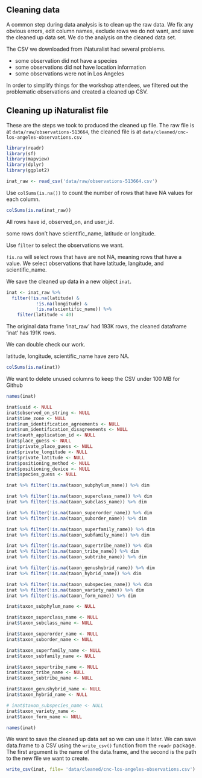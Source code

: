## Cleaning data

A common step during data analysis is to clean up the raw data. We fix any obvious errors, edit column names, exclude rows we do not want, and save the cleaned up data set. We do the analysis on the cleaned data set.

The CSV we downloaded from iNaturalist had several problems.

-   some observation did not have a species
-   some observations did not have location information
-   some observations were not in Los Angeles

In order to simplify things for the workshop attendees, we filtered out the problematic observations and created a cleaned up CSV.

## Cleaning up iNaturalist file

These are the steps we took to produced the cleaned up file. The raw file is at `data/raw/observations-513664`, the cleaned file is at `data/cleaned/cnc-los-angeles-observations.csv`

```r
library(readr)
library(sf)
library(mapview)
library(dplyr)
library(ggplot2)
```

```r
inat_raw <- read_csv('data/raw/observations-513664.csv')
```

Use `colSums(is.na())` to count the number of rows that have NA values for each column.

```r
colSums(is.na(inat_raw))
```

All rows have id, observed_on, and user_id.

some rows don't have scientific_name, latitude or longitude.

Use `filter` to select the observations we want.

`!is.na` will select rows that have are not NA, meaning rows that have a value. We select observations that have latitude, langitude, and scientific_name.

We save the cleaned up data in a new object `inat`.

```r
inat <- inat_raw %>% 
  filter(!is.na(latitude) &
           !is.na(longitude) &
           !is.na(scientific_name)) %>%
    filter(latitude < 40)  


```

The original data frame 'inat_raw' had 193K rows, the cleaned dataframe 'inat' has 191K rows.

We can double check our work.

latitude, longitude, scientific_name have zero NA.

```r
colSums(is.na(inat))
```

We want to delete unused columns to keep the CSV under 100 MB for Github

```r
names(inat)
```

```r
inat$uuid <- NULL
inat$observed_on_string <- NULL
inat$time_zone <- NULL
inat$num_identification_agreements <- NULL
inat$num_identification_disagreements <- NULL
inat$oauth_application_id <- NULL
inat$place_guess <- NULL
inat$private_place_guess <- NULL
inat$private_longitude <- NULL
inat$private_latitude <- NULL
inat$positioning_method <- NULL
inat$positioning_device <- NULL
inat$species_guess <- NULL
```

```r
inat %>% filter(!is.na(taxon_subphylum_name)) %>% dim
```

```r
inat %>% filter(!is.na(taxon_superclass_name)) %>% dim
inat %>% filter(!is.na(taxon_subclass_name)) %>% dim
```

```r
inat %>% filter(!is.na(taxon_superorder_name)) %>% dim
inat %>% filter(!is.na(taxon_suborder_name)) %>% dim
```

```r
inat %>% filter(!is.na(taxon_superfamily_name)) %>% dim
inat %>% filter(!is.na(taxon_subfamily_name)) %>% dim
```

```r
inat %>% filter(!is.na(taxon_supertribe_name)) %>% dim
inat %>% filter(!is.na(taxon_tribe_name)) %>% dim
inat %>% filter(!is.na(taxon_subtribe_name)) %>% dim
```

```r
inat %>% filter(!is.na(taxon_genushybrid_name)) %>% dim
inat %>% filter(!is.na(taxon_hybrid_name)) %>% dim
```

```r
inat %>% filter(!is.na(taxon_subspecies_name)) %>% dim
inat %>% filter(!is.na(taxon_variety_name)) %>% dim
inat %>% filter(!is.na(taxon_form_name)) %>% dim
```

```r
inat$taxon_subphylum_name <- NULL

inat$taxon_superclass_name <- NULL
inat$taxon_subclass_name <- NULL

inat$taxon_superorder_name <- NULL
inat$taxon_suborder_name <- NULL

inat$taxon_superfamily_name <- NULL
inat$taxon_subfamily_name <- NULL

inat$taxon_supertribe_name <- NULL
inat$taxon_tribe_name <- NULL
inat$taxon_subtribe_name <- NULL

inat$taxon_genushybrid_name <- NULL
inat$taxon_hybrid_name <- NULL

# inat$taxon_subspecies_name <- NULL
inat$taxon_variety_name <- 
inat$taxon_form_name <- NULL
```

```r
names(inat)
```

We want to save the cleaned up data set so we can use it later. We can save data.frame to a CSV using the `write_csv()` function from the `readr` package. The first argument is the name of the data.frame, and the second is the path to the new file we want to create.

```r
write_csv(inat, file= 'data/cleaned/cnc-los-angeles-observations.csv')
```
